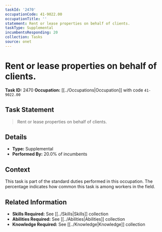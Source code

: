 ```yaml
---
taskId: '2470'
occupationCode: 41-9022.00
occupationTitle: ''
statement: Rent or lease properties on behalf of clients.
taskType: Supplemental
incumbentsResponding: 20
collection: Tasks
source: onet
---
```

# Rent or lease properties on behalf of clients.

**Task ID:** 2470
**Occupation:** [[../Occupations|Occupation]] with code `41-9022.00`

## Task Statement

> Rent or lease properties on behalf of clients.

## Details

- **Type:** Supplemental
- **Performed By:** 20.0% of incumbents

## Context

This task is part of the standard duties performed in this occupation. The percentage indicates how common this task is among workers in the field.

## Related Information

- **Skills Required:** See [[../Skills|Skills]] collection
- **Abilities Required:** See [[../Abilities|Abilities]] collection
- **Knowledge Required:** See [[../Knowledge|Knowledge]] collection
